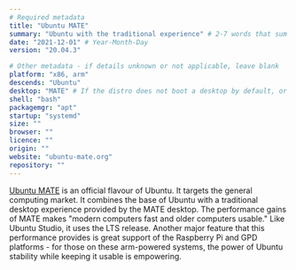 ```yaml
---
# Required metadata
title: "Ubuntu MATE"
summary: "Ubuntu with the traditional experience" # 2-7 words that sum up the distribution
date: "2021-12-01" # Year-Month-Day
version: "20.04.3"

# Other metadata - if details unknown or not applicable, leave blank
platform: "x86, arm"
descends: "Ubuntu"
desktop: "MATE" # If the distro does not boot a desktop by default, or doesn't ship one, leave 'desktop' blank
shell: "bash"
packagemgr: "apt"
startup: "systemd"
size: ""
browser: ""
licence: ""
origin: ""
website: "ubuntu-mate.org"
repository: ""
---
```


[Ubuntu MATE](https://ubuntu-mate.org) is an official flavour of Ubuntu. It targets the general computing market. It combines the base of Ubuntu with a traditional desktop experience provided by the MATE desktop. The performance gains of MATE makes "modern computers fast and older computers usable." Like Ubuntu Studio, it uses the LTS release. Another major feature that this performance provides is great support of the Raspberry Pi and GPD platforms - for those on these arm-powered systems, the power of Ubuntu stability while keeping it usable is empowering.
